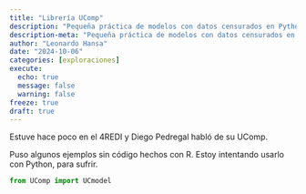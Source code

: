 ```yaml
---
title: "Librería UComp"
description: "Pequeña práctica de modelos con datos censurados en Python con UComp"
description-meta: "Pequeña práctica de modelos con datos censurados en Python con UComp"
author: "Leonardo Hansa"
date: "2024-10-06"
categories: [exploraciones]
execute: 
  echo: true
  message: false
  warning: false
freeze: true
draft: true
---
```


Estuve hace poco en el 4REDI y Diego Pedregal habló de su UComp. 

Puso algunos ejemplos sin código hechos con R. Estoy intentando usarlo con Python, para sufrir. 

```python
from UComp import UCmodel 
```
